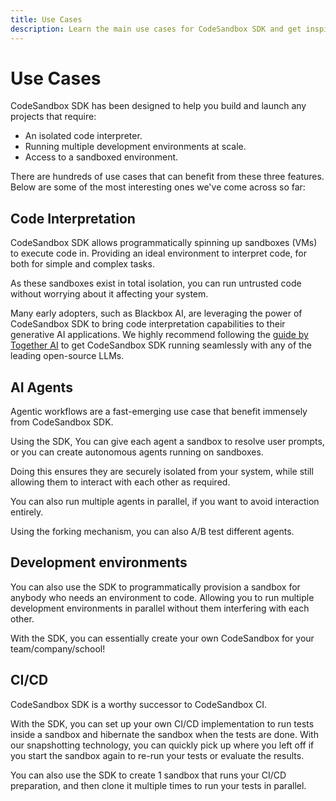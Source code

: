 ```yaml
---
title: Use Cases
description: Learn the main use cases for CodeSandbox SDK and get inspired to build the next big thing.
---
```


# Use Cases

CodeSandbox SDK has been designed to help you build and launch any projects that require: 

- An isolated code interpreter.
- Running multiple development environments at scale.
- Access to a sandboxed environment.

There are hundreds of use cases that can benefit from these three features. Below are some of the most interesting ones we've come across so far:

## Code Interpretation

CodeSandbox SDK allows programmatically spinning up sandboxes (VMs) to execute code in. Providing an ideal environment to interpret code, for both for simple and complex tasks.

As these sandboxes exist in total isolation, you can run untrusted code without worrying about it affecting your system.

Many early adopters, such as Blackbox AI, are leveraging the power of CodeSandbox SDK to bring code interpretation capabilities to their generative AI applications. We highly recommend following the [guide by Together AI](https://docs.together.ai/docs/code-execution) to get CodeSandbox SDK running seamlessly with any of the leading open-source LLMs.

## AI Agents

Agentic workflows are a fast-emerging use case that benefit immensely from CodeSandbox SDK.

Using the SDK, You can give each agent a sandbox to resolve user prompts, or you can create autonomous agents running on sandboxes. 

Doing this ensures they are securely isolated from your system, while still allowing them to interact with each other as required.

You can also run multiple agents in parallel, if you want to avoid interaction entirely. 

Using the forking mechanism, you can also A/B test different agents.

## Development environments

You can also use the SDK to programmatically provision a sandbox for anybody who needs an environment to code. Allowing you to run multiple development environments in parallel without them interfering with each other.

With the SDK, you can essentially create your own CodeSandbox for your team/company/school!

## CI/CD

CodeSandbox SDK is a worthy successor to CodeSandbox CI.

With the SDK, you can set up your own CI/CD implementation to run tests inside a sandbox and hibernate the sandbox when the tests are done. With our snapshotting technology, you can quickly pick up where you left off if you start the sandbox again to re-run your tests or evaluate the results.

You can also use the SDK to create 1 sandbox that runs your CI/CD preparation, and then clone it multiple times to run your tests in parallel.
